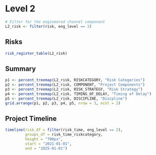 # Level 2

```r
# Filter for the engineered channel component
L2_risk <- filter(risk, eng_level == 2)
```

## Risks
```r
risk_register_table(L2_risk)
```

## Summary
```r
p1 <- percent_treemap(L2_risk, RISKCATEGORY, "Risk Categories")
p2 <- percent_treemap(L2_risk, COMPONENT, "Project Components")
p3 <- percent_treemap(L2_risk, RISK_STRATEGY, "Risk Strategy")
p4 <- percent_treemap(L2_risk, TIMING_OF_DELAY, "Timing of Delay")
p5 <- percent_treemap(L2_risk, DISCIPLINE, "Discpline")
grid.arrange(p1, p2, p3, p4, p5, nrow = 3, ncol = 2)
```

## Project Timeline
```r
timeline(risk_df = filter(risk_time, eng_level == 2), 
         groups_df = risk_time_riskcategory,
         height = "700px",
         start = "2021-01-01",
         end = "2025-01-01")
```
